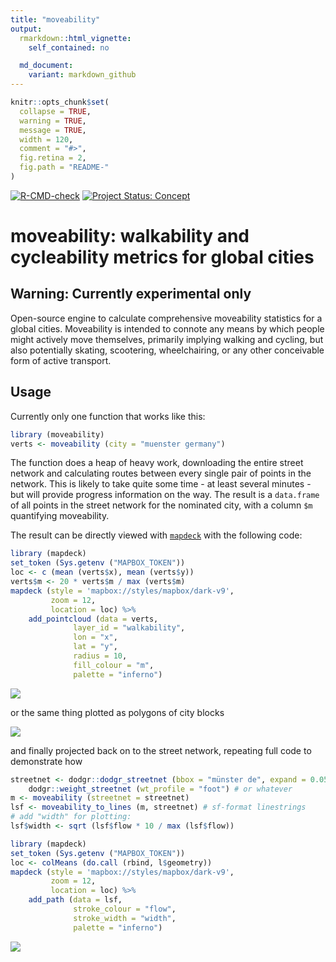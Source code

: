 ```yaml
---
title: "moveability"
output:
  rmarkdown::html_vignette:
    self_contained: no

  md_document:
    variant: markdown_github
---
```


<!-- README.md is generated from README.Rmd. Please edit that file -->

```r
knitr::opts_chunk$set(
  collapse = TRUE,
  warning = TRUE,
  message = TRUE,
  width = 120,
  comment = "#>",
  fig.retina = 2,
  fig.path = "README-"
)
```

<!-- badges: start -->
[![R-CMD-check](https://github.com/moveability/moveability/workflows/R-CMD-check/badge.svg)](https://github.com/moveability/moveability/actions)
[![Project Status: Concept](http://www.repostatus.org/badges/latest/concept.svg)](http://www.repostatus.org/#concept)
<!-- badges: end -->

# moveability: walkability and cycleability metrics for global cities

## Warning: Currently experimental only

Open-source engine to calculate comprehensive moveability statistics for
a global cities. Moveability is intended to connote any means by which people
might actively move themselves, primarily implying walking and cycling, but
also potentially skating, scootering, wheelchairing, or any other conceivable
form of active transport.

## Usage

Currently only one function that works like this:
```r
library (moveability)
verts <- moveability (city = "muenster germany")
```
The function does a heap of heavy work, downloading the entire street network
and calculating routes between every single pair of points in the network. This
is likely to take quite some time - at least several minutes - but will provide
progress information on the way. The result is a `data.frame` of all points in
the street network for the nominated city, with a column `$m` quantifying
moveability.

The result can be directly viewed with
[`mapdeck`](https://github.com/SymbolixAU/mapdeck) with the following code:

```r
library (mapdeck)
set_token (Sys.getenv ("MAPBOX_TOKEN"))
loc <- c (mean (verts$x), mean (verts$y))
verts$m <- 20 * verts$m / max (verts$m)
mapdeck (style = 'mapbox://styles/mapbox/dark-v9',
         zoom = 12,
         location = loc) %>%
    add_pointcloud (data = verts,
              layer_id = "walkability",
              lon = "x",
              lat = "y",
              radius = 10,
              fill_colour = "m",
              palette = "inferno")
```
![](demo.png)

or the same thing plotted as polygons of city blocks

![](demo-polygons.png)

and finally projected back on to the street network, repeating full code to
demonstrate how
```r
streetnet <- dodgr::dodgr_streetnet (bbox = "münster de", expand = 0.05) %>%
    dodgr::weight_streetnet (wt_profile = "foot") # or whatever
m <- moveability (streetnet = streetnet)
lsf <- moveability_to_lines (m, streetnet) # sf-format linestrings
# add "width" for plotting:
lsf$width <- sqrt (lsf$flow * 10 / max (lsf$flow))

library (mapdeck)
set_token (Sys.getenv ("MAPBOX_TOKEN"))
loc <- colMeans (do.call (rbind, l$geometry))
mapdeck (style = 'mapbox://styles/mapbox/dark-v9',
         zoom = 12,
         location = loc) %>%
    add_path (data = lsf,
              stroke_colour = "flow",
              stroke_width = "width",
              palette = "inferno")
```


![](demo-lines.png)
